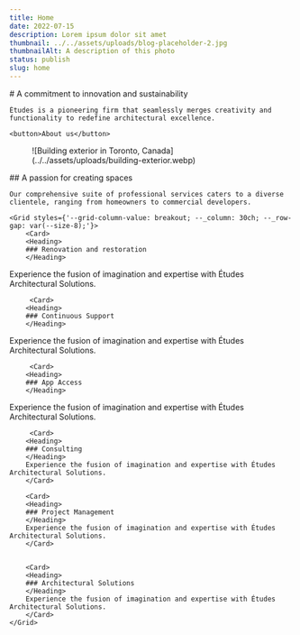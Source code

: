 ```yaml
---
title: Home
date: 2022-07-15
description: Lorem ipsum dolor sit amet
thumbnail: ../../assets/uploads/blog-placeholder-2.jpg
thumbnailAlt: A description of this photo
status: publish
slug: home
---
```



<div class="hero content-grid flow">
    # A commitment to innovation and sustainability
    
    Études is a pioneering firm that seamlessly merges creativity and functionality to redefine architectural excellence.
    
    <button>About us</button>

<figure class="breakout">![Building exterior in Toronto, Canada](../../assets/uploads/building-exterior.webp)</figure>
</div>

<section style="background: var(--surface-0)">
<div class="hero content-grid flow">
    ## A passion for creating spaces
    
    Our comprehensive suite of professional services caters to a diverse clientele, ranging from homeowners to commercial developers.
</div>

    <Grid styles={'--grid-column-value: breakout; --_column: 30ch; --_row-gap: var(--size-8);'}>
        <Card>
        <Heading>
        ### Renovation and restoration
        </Heading>
Experience the fusion of imagination and expertise with Études Architectural Solutions.
        </Card>


         <Card>
        <Heading>
        ### Continuous Support
        </Heading>
Experience the fusion of imagination and expertise with Études Architectural Solutions.
        </Card>

         <Card>
        <Heading>
        ### App Access
        </Heading>
Experience the fusion of imagination and expertise with Études Architectural Solutions.
        </Card>

         <Card>
        <Heading>
        ### Consulting
        </Heading>
        Experience the fusion of imagination and expertise with Études Architectural Solutions.
        </Card>

        <Card>
        <Heading>
        ### Project Management
        </Heading>
        Experience the fusion of imagination and expertise with Études Architectural Solutions.
        </Card>


        <Card>
        <Heading>
        ### Architectural Solutions
        </Heading>
        Experience the fusion of imagination and expertise with Études Architectural Solutions.
        </Card>
    </Grid>

</section>
